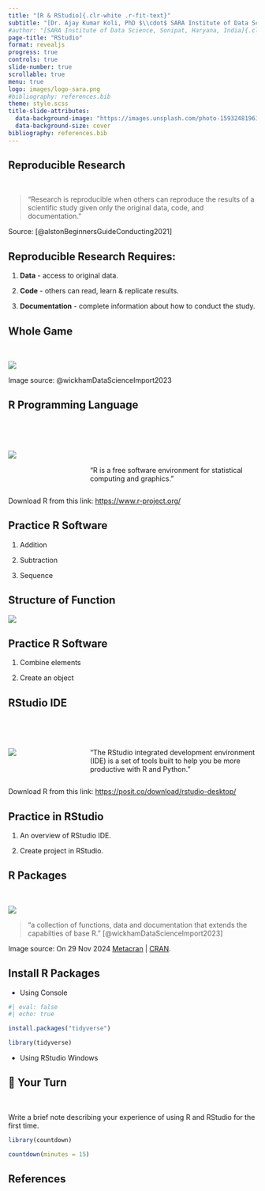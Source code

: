 ```yaml
---
title: "[R & RStudio]{.clr-white .r-fit-text}"
subtitle: "[Dr. Ajay Kumar Koli, PhD $\\cdot$ SARA Institute of Data Science, India]{.clr-white .r-fit-text}"
#author: "[SARA Institute of Data Science, Sonipat, Haryana, India]{.clr-white .r-fit-text}"
page-title: "RStudio"
format: revealjs
progress: true
controls: true
slide-number: true
scrollable: true
menu: true
logo: images/logo-sara.png
#bibliography: references.bib
theme: style.scss
title-slide-attributes: 
  data-background-image: "https://images.unsplash.com/photo-1593248196138-bad1a611a766?q=80&w=1932&auto=format&fit=crop&ixlib=rb-4.0.3&ixid=M3wxMjA3fDB8MHxwaG90by1wYWdlfHx8fGVufDB8fHx8fA%3D%3D"
  data-background-size: cover
bibliography: references.bib
---
```


## Reproducible Research {visibility="hidden"}

<br>

> "Research is reproducible when others can reproduce the results of a scientific study given only the original data, code, and documentation."

::: aside
Source: [@alstonBeginnersGuideConducting2021]
:::

## Reproducible Research Requires: {visibility="hidden"}

1.  **Data** - access to original data.

2.  **Code** - others can read, learn & replicate results.

3.  **Documentation** - complete information about how to conduct the study.

## Whole Game

<br>

![](https://r4ds.hadley.nz/diagrams/data-science/whole-game.png){fig-align="center"}

::: aside
Image source: @wickhamDataScienceImport2023
:::

## R Programming Language

<br> <br>

::::: columns
::: {.column width="30%"}
![](https://www.r-project.org/logo/Rlogo.png)
:::

::: {.column width="70%"}
<br>

"R is a free software environment for statistical computing and graphics."
:::
:::::

::: aside
Download R from this link: <https://www.r-project.org/>
:::

## Practice R Software {background-image=images/r-software.png background-size=contain background-position=right}

1.  Addition

1.  Subtraction

1.  Sequence

## Structure of Function {background-color=black}

![](https://sara-course-r4b.netlify.app/images/function_str5.png)

## Practice R Software

1.  Combine elements

1.  Create an object

## RStudio IDE

<br> <br>

::::: columns
::: {.column width="30%"}
![](https://static.macupdate.com/products/50318/l/rstudio-logo.webp?v=1671434805)
:::

::: {.column width="70%"}
"The RStudio integrated development environment (IDE) is a set of tools built to help you be more productive with R and Python."
:::
:::::

::: aside
Download R from this link: <https://posit.co/download/rstudio-desktop/>
:::

## {background-image="https://sara-course-r4b.netlify.app/images/rstd_ide.png" background-size=contain background-position=center background-color=black}

## Practice in RStudio

1.  An overview of RStudio IDE.

2.  Create project in RStudio.

## R Packages

<br>

![](images/metacran.png){fig-align="center"}

> "a collection of functions, data and documentation that extends the capabilties of base R." [@wickhamDataScienceImport2023]

::: aside
Image source: On 29 Nov 2024 [Metacran](https://www.r-pkg.org/) \| [CRAN](https://cran.r-project.org/web/packages/available_packages_by_name.html).
:::

## Install R Packages

- Using Console

```r
#| eval: false
#| echo: true

install.packages("tidyverse")

library(tidyverse)
```

- Using RStudio Windows

## 🤯 Your Turn {background-color="#1e1e1e"}

<br>

Write a brief note describing your experience of using R and RStudio for the first time.

```r
library(countdown)

countdown(minutes = 15)
```

## References
